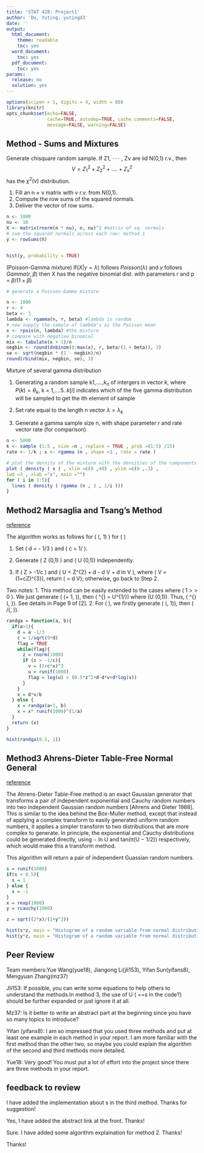 ---
title: 'STAT 428: Project1'
author: 'Du, Yuting, yutingd3'
date: ''
output:
  html_document:
    theme: readable
    toc: yes
  word_document:
    toc: yes
  pdf_document:
    toc: yes
params:
  release: no
  solution: yes
---

```{r setup, echo = FALSE, message = FALSE, warning = FALSE}
options(scipen = 1, digits = 4, width = 80)
library(knitr)
opts_chunk$set(echo=FALSE,
               cache=TRUE, autodep=TRUE, cache.comments=FALSE,
               message=FALSE, warning=FALSE)
```

## Method - Sums and Mixtures
Generate chisquare random sample. If Z1, · · · , Zν are iid N(0,1) r.v., then 
$$V = Z_1^2 + Z_2^2 + ....+Z_v^2$$
has the $χ^2(v)$
distribution.

 1. Fill an n × ν matrix with ν r.v. from N(0,1).
 2. Compute the row sums of the squared normals.
 3. Deliver the vector of row sums.
```{r, echo=TRUE, eval=TRUE}
n <- 1000
nu <- 10
X <- matrix(rnorm(n * nu), n, nu)^2 #matrix of sq. normals
# sum the squared normals across each row: method 1
y <- rowSums(X)


hist(y, probability = TRUE)
```
(Poisson-Gamma mixture)
If$(X|\gamma = \lambda)$ follows $Poisson(\lambda)$ 
and $\gamma$ follows $Gamma(r, \beta)$
then X has the negative binomial dist. with parameters r and p = 
$\beta/(1+\beta)$


```{r, echo=TRUE, eval=TRUE}
# generate a Poisson-Gamma mixture

n <- 1000
r <- 4
beta <- 3
lambda <- rgamma(n, r, beta) #lambda is random
# now supply the sample of lambda's as the Poisson mean
x <- rpois(n, lambda) #the mixture
# compare with negative binomial
mix <- tabulate(x + 1)/n
negbin <- round(dnbinom(0:max(x), r, beta/(1 + beta)), 3)
se <- sqrt(negbin * (1 - negbin)/n)
round(rbind(mix, negbin, se), 3)

```


Mixture of several gamma distribution

1. Generating a random sample k1,....,$k_n$ of intergers in vector k, where $P(k) = \theta_k$, k = 1,....5. $k[i]$ indicates which of the five gamma distribution will be sampled to get the ith element of sample

2. Set rate equal to the length n vector $\lambda = \lambda_k$

3. Generate a gamma sample size n, with shape parameter $r$ and rate vector rate (for comparison)
```{r, echo=TRUE, eval=TRUE}
n <- 5000
k <- sample (1:5 , size =n , replace = TRUE , prob =(1:5) /15)
rate <- 1/k ; x <- rgamma (n , shape =3 , rate = rate )

# plot the density of the mixture with the densities of the components
plot ( density ( x ) , xlim =c(0 ,40) , ylim =c(0 ,.3) ,
lwd =3 , xlab ="x", main ="")
for ( i in 1:5){
  lines ( density ( rgamma (n , 3 , 1/i )))  
}


```

## Method2 Marsaglia and Tsang’s Method
[reference](https://www.hongliangjie.com/2012/12/19/how-to-generate-gamma-random-variables/)

The algorithm works as follows for \( \mathbf{X} \sim \mbox{Gamma}(\alpha, 1) \) for \( \alpha \geq 1 \) 

1. Set \( d = \alpha - 1/3 \) and \( c = 1/\sqrt{9d} \).

2. Generate \( Z \sim \mbox{N}(0,1) \) and \( U \sim \mbox{U}(0,1)\) independently. 

3. If \( Z > -1/c \) and \( \log U < \frac{1}{2} Z^{2} + d - d V + d \times ln V \), where \( V = (1+cZ)^{3}\), return \( \mathbf{X} = d \times V\); otherwise, go back to Step 2. 

Two notes: 
1. This method can be easily extended to the cases where \( 1 > \alpha > 0 \). We just generate \( \mathbf{X} \sim \mbox{Gamma}(\alpha + 1, \beta)\), then \( \mathbf{X}^{\prime} = \mathbf{X} \times U^{1/\alpha}\) where \(U \sim (0,1)\). Thus, \( \mathbf{X}^{\prime} \sim \mbox{Gamma}(\alpha, \beta)\). See details in Page 9 of [2]. 
2. For \( \beta \neq 1 \), we firstly generate \( \mathbf{X} \sim \mbox{Gamma}(\alpha, 1)\), then \( \mathbf{X}/\beta \sim \mbox{Gamma}(\alpha, \beta)\). 

```{r, echo=TRUE, eval=TRUE}
randga = function(a, b){
  if(a>1){
    d = a -1/3
    c = 1/sqrt(9*d)
    flag = TRUE
    while(flag){
      z = rnorm(1000)
      if (z > -1/c){
        v = (1+c*x)^3
        u = runif(1000)
        flag = log(u) > (0.5*z^2+d-d*v+d*log(v))
      }
    }
    x = d*v/b
  } else {
    x = randga(a+1, b)
    x = x* runif(1000)^(1/a)
  }
  return (x)
}

hist(randga(0.5, 1))


```

## Method3 Ahrens-Dieter Table-Free Normal General
[reference](https://www.doc.ic.ac.uk/~wl/papers/07/csur07dt.pdf)

The Ahrens-Dieter Table-Free method is an exact Gaussian generator that transforms a pair of independent exponential and Cauchy
random numbers into two independent Gaussian random numbers [Ahrens and Dieter
1988]. This is similar to the idea behind the Box-Muller method, except that instead
of applying a complex transform to easily generated uniform random numbers, it applies a simpler transform to two distributions that are more complex to generate. In
principle, the exponential and Cauchy distributions could be generated directly, using
− ln U and tan(π(U − 1/2)) respectively, which would make this a transform method.

This algorithm will return a pair of independent Guassian random numbers.
```{r, echo=TRUE, eval=TRUE}

s = runif(1000)
if(s < 0.5){
  s = 1
} else {
  s = -1
}
x = rexp(1000)
y = rcauchy(1000)

z = sqrt((2*x)/(1+y^2))

hist(s*z, main = "Histogram of a random variable from normal distribution")
hist(y*z, main = "Histogram of a random variable from normal distribution")
```

## Peer Review
Team members:Yue Wang(yue18), Jiangong Li(jli153), Yifan Sun(yifans8), Mengyuan Zhang(mz37)

Jli153: If possible, you can write some equations to help others to understand the methods.In method 3, the use of U ( ==s in the code?) should be further expanded or just ignore it at all. 

Mz37: Is it better to write an abstract part at the beginning since you have so many topics to introduce?

Yifan (yifans8): I am so impressed that you used three methods and put at least one example in each method in your report. I am more familiar with the first method than the other two, so maybe you could explain the algorithm of the second and third methods more detailed.

Yue18: Very good! You must put a lot of effort into the project since there are three methods in your report.

## feedback to review
I have added the implementation about s in the third method. Thanks for suggestion!

Yes, I have added the abstract link at the front. Thanks!

Sure. I have added some algorithm explaination for method 2. Thanks!

Thanks!
